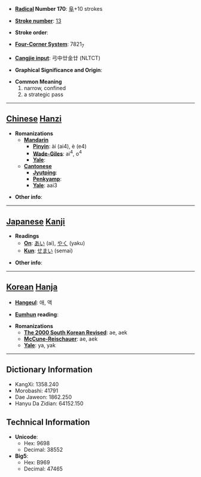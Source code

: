 * '''[[Wiktionary:Chinese radical index| Radical]] Number 170''': [[Wiktionary:Chinese radical index 阜|阜]]+10 strokes

* '''[[Wiktionary:Chinese total strokes index|Stroke number]]''': [[Wiktionary:Chinese total strokes index 13|13]]

* '''Stroke order''': 

* '''[[Wiktionary:Chinese four corner index|Four-Corner System]]''': 7821<sub>7</sub>

* '''[[Wiktionary:Chinese Cangjie index|Cangjie input]]''': 弓中廿金廿 (NLTCT)

* '''Graphical Significance and Origin''': 

* '''Common Meaning'''
*#narrow, confined
*# a strategic pass


----

== [[Chinese]] [[Hanzi]] ==

* '''Romanizations'''
** '''[[Mandarin]]'''
*** '''[[Pinyin]]''': ài (ai4), è (e4)
*** '''[[Wade-Giles]]''': ai<sup>4</sup>, o<sup>4</sup>
*** '''[[Yale]]''': 
** '''[[Cantonese]]'''
*** '''[[Jyutping]]''':
*** '''[[Penkyamp]]''': 
*** '''[[Yale]]''': aai3

* '''Other info''': 

----

== [[Japanese]] [[Kanji]] ==

* '''Readings'''
** '''[[On]]''': [[あい]] (ai), [[やく]] (yaku)
** '''[[Kun]]''': [[せまい]] (semai)

* '''Other info''':  

----

== [[Korean]] [[Hanja]] ==

* '''[[Hangeul]]''': 애, 액

* '''[[Eumhun]] reading''': 

* '''Romanizations'''
** '''[[The 2000 South Korean Revised Romanization|The 2000 South Korean Revised]]''': ae, aek
** '''[[McCune-Reischauer]]''': ae, aek
** '''[[Yale]]''': ya, yak

----

== Dictionary Information ==

* KangXi: 1358.240
* Morobashi: 41791
* Dae Jaweon: 1862.250
* Hanyu Da Zidian: 64152.150

== Technical Information ==

* '''Unicode''':
** Hex: 9698
** Decimal: 38552
* '''Big5''':
** Hex: B969
** Decimal: 47465